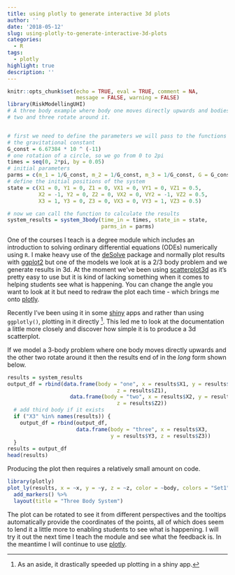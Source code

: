 ```yaml
---
title: using plotly to generate interactive 3d plots
author: ''
date: '2018-05-12'
slug: using-plotly-to-generate-interactive-3d-plots
categories:
  - R
tags:
  - plotly
highlight: true
description: ''
---
```


```r
knitr::opts_chunk$set(echo = TRUE, eval = TRUE, comment = NA, 
                      message = FALSE, warning = FALSE)
library(RiskModellingUHI)
# A three body example where body one moves directly upwards and bodies
# two and three rotate around it.


# first we need to define the parameters we will pass to the functions
# the gravitational constant
G_const = 6.67384 * 10 ^ (-11)
# one rotation of a circle, so we go from 0 to 2pi
times = seq(0, 2*pi, by = 0.05)
# initial parameters
parms = c(m_1 = 1/G_const, m_2 = 1/G_const, m_3 = 1/G_const, G = G_const)
# define the initial positions of the system
state = c(X1 = 0, Y1 = 0, Z1 = 0, VX1 = 0, VY1 = 0, VZ1 = 0.5,
          X2 = -1, Y2 = 0, Z2 = 0, VX2 = 0, VY2 = -1, VZ2 = 0.5,
          X3 = 1, Y3 = 0, Z3 = 0, VX3 = 0, VY3 = 1, VZ3 = 0.5)

# now we can call the function to calculate the results
system_results = system_3body(time_in = times, state_in = state,
                              parms_in = parms)
```

One of the courses I teach is a degree module which includes an introduction to solving ordinary differential equations (ODEs) numerically using `R`. I make heavy use of the [deSolve](http://desolve.r-forge.r-project.org/) package and normally plot results with [ggplot2](http://ggplot2.tidyverse.org/) but one of the models we look at is a 2/3 body problem and we generate results in 3d. At the moment we've been using [scatterplot3d](https://cran.r-project.org/web/packages/scatterplot3d/vignettes/s3d.pdf) as it's pretty easy to use but it is kind of lacking something when it comes to helping students see what is happening. You can change the angle you want to look at it but need to redraw the plot each time - which brings me onto [plotly](https://plot.ly/r/). 

Recently I've been using it in some [shiny](https://shiny.aj2duncan.com) apps and rather than using `ggplotly()`, plotting in it directly [^1]. This led me to look at the documentation a little more closely and discover how simple it is to produce a 3d scatterplot. 

If we model a 3-body problem where one body moves directly upwards and the other two rotate around it then the results end of in the *long* form shown below.

```r
results = system_results
output_df = rbind(data.frame(body = "one", x = results$X1, y = results$Y1,
                                   z = results$Z1),
                    data.frame(body = "two", x = results$X2, y = results$Y2,
                                   z = results$Z2))
  # add third body if it exists
  if ("X3" %in% names(results)) {
    output_df = rbind(output_df,
                      data.frame(body = "three", x = results$X3,
                                 y = results$Y3, z = results$Z3))
  }
results = output_df
head(results)
```

Producing the plot then requires a relatively small amount on code.

```r
library(plotly)
plot_ly(results, x = ~x, y = ~y, z = ~z, color = ~body, colors = "Set1") %>%
  add_markers() %>%
  layout(title = "Three Body System")
```

The plot can be rotated to see it from different perspectives and the tooltips automatically provide the coordinates of the points, all of which does seem to lend it a little more to enabling students to see what is happening. I will try it out the next time I teach the module and see what the feedback is. In the meantime I will continue to use [plotly](https://plot.ly/r/). 

[^1]: As an aside, it drastically speeded up plotting in a shiny app. 



